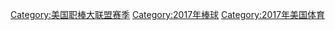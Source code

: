 [[Category:美国职棒大联盟赛季|Category:美国职棒大联盟赛季]]
[[Category:2017年棒球|Category:2017年棒球]]
[[Category:2017年美国体育|Category:2017年美国体育]]